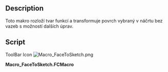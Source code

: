 <languages/>
<div class="mw-translate-fuzzy">
{{Macro/cs
|Name=FaceToSketch
|Translate=FaceToSketch
|Icon=Macro_FaceToSketch.png
|Description=Konvertuje povrch do náčrtu bez vazeb.
|Author=Jreinhardt
|Version=1.0
|Date=2013-12-23
|FCVersion=All
|Download=[https://www.freecadweb.org/wiki/images/6/6e/Macro_FaceToSketch.png ToolBar Icon]
}}
</div>

<div class="mw-translate-fuzzy">
==Description==
Toto makro rozloží tvar funkcí {{KEY|[[Image:Draft Downgrade.png|16px]] [[Draft Downgrade]]}} a transformuje povrch vybraný v náčrtu bez vazeb s možností dalších úprav.
</div>

==Script==

<div lang="en" dir="ltr" class="mw-content-ltr">
ToolBar Icon [[Image:Macro_FaceToSketch.png]]
</div>

'''Macro_FaceToSketch.FCMacro'''

{{MacroCode|code=

import Draft
  
wires,_faces = Draft.downgrade(FreeCADGui.Selection.getSelection(),delete=True)
  
sketch = Draft.makeSketch(wires[0:1])
for wire in wires[1:]:
    Draft.makeSketch([wire],addTo=sketch)
  
for wire in wires:
    FreeCAD.ActiveDocument.removeObject(wire.Name)
}}

{{clear}}